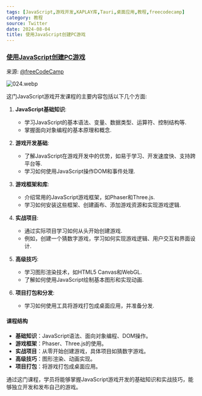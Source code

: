 ```yaml
---
tags: [JavaScript,游戏开发,KAPLAY库,Tauri,桌面应用,教程,freecodecamp]
category: 教程
source: Twitter
date: 2024-08-04
title: 使用JavaScript创建PC游戏
---
```


### [使用JavaScript创建PC游戏](https://www.freecodecamp.org/news/create-a-pc-game-using-javascript/)

来源: [@freeCodeCamp](https://x.com/freeCodeCamp/status/1822241988894237156)

![024.webp](https://img.mengpeng.tech/i/2024/11/24/6742f9bf49e48.webp)


这门JavaScript游戏开发课程的主要内容包括以下几个方面:

1. **JavaScript基础知识**:
   - 学习JavaScript的基本语法、变量、数据类型、运算符、控制结构等.
   - 掌握面向对象编程的基本原理和概念.

2. **游戏开发基础**:
   - 了解JavaScript在游戏开发中的优势，如易于学习、开发速度快、支持跨平台等.
   - 学习如何使用JavaScript操作DOM和事件处理.

3. **游戏框架和库**:
   - 介绍常用的JavaScript游戏框架，如Phaser和Three.js.
   - 学习如何安装这些框架、创建画布、添加游戏资源和实现游戏逻辑.

4. **实战项目**:
   - 通过实际项目学习如何从头开始创建游戏.
   - 例如，创建一个猜数字游戏，学习如何实现游戏逻辑、用户交互和界面设计.

5. **高级技巧**:
   - 学习图形渲染技术，如HTML5 Canvas和WebGL.
   - 了解如何使用JavaScript绘制基本图形和实现动画.

6. **项目打包和分发**:
   - 学习如何使用工具将游戏打包成桌面应用，并准备分发.

#### 课程结构

- **基础知识**：JavaScript语法、面向对象编程、DOM操作。
- **游戏框架**：Phaser、Three.js的使用。
- **实战项目**：从零开始创建游戏，具体项目如猜数字游戏。
- **高级技巧**：图形渲染、动画实现。
- **项目打包**：将游戏打包成桌面应用。

通过这门课程，学员将能够掌握JavaScript游戏开发的基础知识和实战技巧，能够独立开发和发布自己的游戏。
